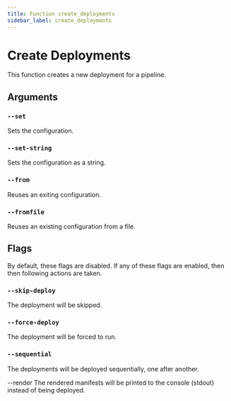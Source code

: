 ```yaml
---
title: Function create_deployments
sidebar_label: create_deployments
---
```

# Create Deployments

This function creates a new deployment for a pipeline.

## Arguments

### `--set`
Sets the configuration.

### `--set-string`
Sets the configuration as a string.

### `--from`
Reuses an exiting configuration.

### `--fromfile`
Reuses an existing configuration from a file.

## Flags
By default, these flags are disabled. If any of these flags are enabled, then then following actions are taken.

### `--skip-deploy`
The deployment will be skipped.

### `--force-deploy`
The deployment will be forced to run.

### `--sequential`
The deployments will be deployed sequentially, one after another.

--render
The rendered manifests will be printed to the console (stdout) instead of being deployed.
